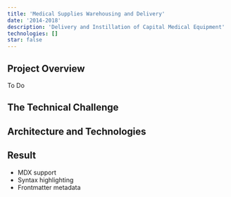 ```yaml
---
title: 'Medical Supplies Warehousing and Delivery'
date: '2014-2018'
description: 'Delivery and Instillation of Capital Medical Equipment'
technologies: [] 
star: false
---
```


## Project Overview

To Do

## The Technical Challenge

## Architecture and Technologies

## Result

- MDX support
- Syntax highlighting
- Frontmatter metadata 